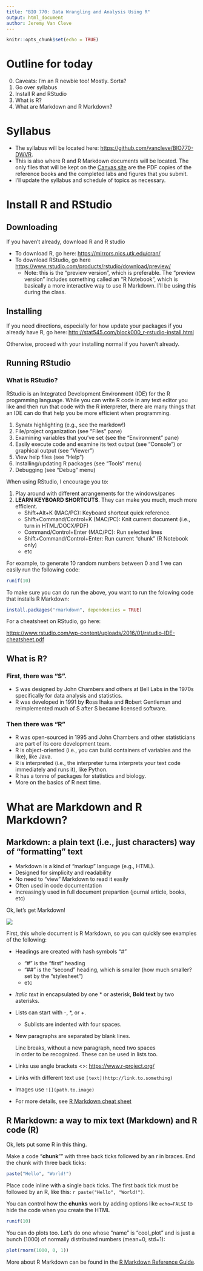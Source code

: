 ```yaml
---
title: "BIO 770: Data Wrangling and Analysis Using R"
output: html_document
author: Jeremy Van Cleve
---
```


```r
knitr::opts_chunk$set(echo = TRUE)
```

# Outline for today

0. Caveats: I'm an R newbie too! Mostly. Sorta?
1. Go over syllabus
2. Install R and RStudio
3. What is R?
4. What are Markdown and R Markdown?

# Syllabus

- The syllabus will be located here: <https://github.com/vancleve/BIO770-DWVR>. 
- This is also where R and R Markdown documents will be located. The only files that will be kept on the [Canvas site](https://uk.instructure.com/courses/1843807) are the PDF copies of the reference books and the completed labs and figures that you submit.
- I'll update the syllabus and schedule of topics as necessary.

# Install R and RStudio

## Downloading

If you haven't already, download R and R studio

- To download R, go here: <https://mirrors.nics.utk.edu/cran/>
- To download RStudio, go here <https://www.rstudio.com/products/rstudio/download/preview/>
    - Note: this is the "preview version", which is preferable. The "preview version" includes something called an "R Notebook", which is basically a more interactive way to use R Markdown. I'll be using this during the class.

## Installing

If you need directions, especially for how update your packages if you already have R, go here:
<http://stat545.com/block000_r-rstudio-install.html>

Otherwise, proceed with your installing normal if you haven't already.

## Running RStudio

### What is RStudio?

RStudio is an Integrated Development Environment (IDE) for the R progamming language. While you can write R code in any text editor you like and then run that code with the R interpreter, there are many things that an IDE can do that help you be more efficient when programming.

1. Synatx highlighting (e.g., see the markdow!)
2. File/project organization (see "Files" pane)
3. Examining variables that you've set (see the "Environment" pane)
4. Easily execute code and examine its text output (see "Console") or graphical output (see "Viewer")
5. View help files (see "Help")
6. Installing/updating R packages (see "Tools" menu)
7. Debugging (see "Debug" menu)

When using RStudio, I encourage you to:

1. Play around with different arrangements for the windows/panes
2. **LEARN KEYBOARD SHORTCUTS**. They can make you much, much more efficient.
    - Shift+Alt+K (MAC/PC):  Keyboard shortcut quick reference.
    - Shift+Command/Control+K (MAC/PC): Knit current document (i.e., turn in HTML/DOCX/PDF)
    - Command/Control+Enter (MAC/PC): Run selected lines
    - Shift+Command/Control+Enter: Run current "chunk" (R Notebook only)
    - etc

For example, to generate 10 random numbers between 0 and 1 we can easily run the following code:
 
```r
runif(10)
```

To make sure you can do run the above, you want to run the folowing code that installs R Markdown:

```r
install.packages("rmarkdown", dependencies = TRUE)
```

For a cheatsheet on RStudio, go here:

<https://www.rstudio.com/wp-content/uploads/2016/01/rstudio-IDE-cheatsheet.pdf>

## What is R?

### First, there was "S". 

- S was designed by John Chambers and others at Bell Labs in the 1970s specifically for data analysis and statistics.
- R was developed in 1991 by **R**oss Ihaka and **R**obert Gentleman and reimplemented much of S after S became licensed software.

### Then there was "R"

- R was open-sourced in 1995 and John Chambers and other statisticians are part of its core development team.
- R is object-oriented (i.e., you can build containers of variables and the like), like Java.
- R is interpreted (i.e., the interpreter turns interprets your text code immediately and runs it), like Python.
- R has a tonne of packages for statistics and biology.
- More on the basics of R next time.

# What are Markdown and R Markdown?

## Markdown: a plain text (i.e., just characters) way of "formatting" text

- Markdown is a kind of "markup" language (e.g., HTML).
- Designed for simplicity and readability
- No need to "view" Markdown to read it easily
- Often used in code documentation
- Increasingly used in full document prepartion (journal article, books, etc)

Ok, let's get Markdown!

![](assets/dancing.gif)

First, this whole document is R Markdown, so you can quickly see examples of the following:

- Headings are created with hash symbols "#"
    - "#" is the "first" heading
    - "##" is the "second" heading, which is smaller (how much smaller? set by the "stylesheet")
    - etc
- *Italic text* in encapsulated by one \* or asterisk, **Bold text** by two asterisks.
- Lists can start with \-, \*, or \+.
    - Sublists are indented with four spaces.
- New paragraphs are separated by blank lines.

    Line breaks, without a new paragraph, need two spaces  
    in order to be recognized. These can be used in lists too.
- Links use angle brackets \<\>: <https://www.r-project.org/>
- Links with different text use `[text](http://link.to.something)`
- Images use `![](path.to.image)`
- For more details, see [R Markdown cheat sheet](http://www.rstudio.com/wp-content/uploads/2016/03/rmarkdown-cheatsheet-2.0.pdf)


## R Markdown: a way to mix text (Markdown) and R code (R)

Ok, lets put some R in this thing.

Make a code "**chunk**"" with three back ticks followed by an r in braces. End the chunk with three back ticks:

```r
paste("Hello", "World!")
```

Place code inline with a single back ticks. The first back tick must be followed by an R, like this: `r paste("Hello", "World!")`.

You can control how the **chunks** work by adding options like `echo=FALSE` to hide the code when you create the HTML

```r
runif(10)
```

You can do plots too. Let's do one whose "name" is "cool_plot" and is just a bunch (1000) of normally distributed numbers (mean=0, std=1):

```r
plot(rnorm(1000, 0, 1))
```

More about R Markdown can be found in the [R Markdown Reference Guide](https://www.rstudio.com/wp-content/uploads/2015/03/rmarkdown-reference.pdf).